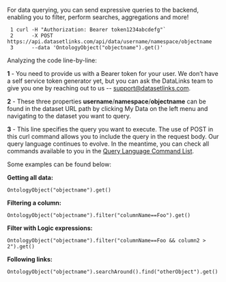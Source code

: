 For data querying, you can send expressive queries to the backend, enabling you to filter, perform searches, aggregations and more!

```
 1 curl -H "Authorization: Bearer token1234abcdefg"`
 2      -X POST https://api.datasetlinks.com/api/data/username/namespace/objectname
 3      --data 'OntologyObject("objectname").get()'
```

Analyzing the code line-by-line:

**1** - You need to provide us with a Bearer token for your user. We don’t have a self service token generator yet, but you can ask the DataLinks team to give you one by reaching out to us -- [support@datasetlinks.com](mailto:support@datasetlinks.com).

**2** - These three properties **username**/**namespace**/**objectname** can be found in the dataset URL path by clicking My Data on the left menu and navigating to the dataset you want to query.

**3** - This line specifies the query you want to execute. The use of POST in this curl command allows you to include the query in the request body. Our query language continues to evolve. In the meantime, you can check all commands available to you in the [Query Language Command List](https://datalinks.mintlify.app/Command_List).

Some examples can be found below:

**Getting all data:**

```
OntologyObject("objectname").get()
```

**Filtering a column:**

```
OntologyObject("objectname").filter("columnName==Foo").get()
```

**Filter with Logic expressions:**

```
OntologyObject("objectname").filter("columnName==Foo && column2 > 2").get()
```

**Following links:**

```
OntologyObject("objectname").searchAround().find("otherObject").get()
```